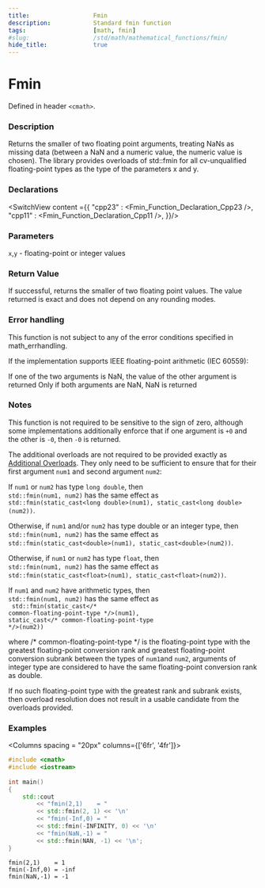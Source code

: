 ```yaml
---
title:                  Fmin
description:            Standard fmin function
tags:                   [math, fmin]
#slug:                  /std/math/mathematical_functions/fmin/
hide_title:             true
---
```





# Fmin

Defined in header `<cmath>`.

### Description

Returns the smaller of two floating point arguments, treating NaNs as missing data (between a NaN and a numeric value, the numeric value is chosen). 
The library provides overloads of std::fmin for all cv-unqualified floating-point types as the type of the parameters x and y.


### Declarations

<SwitchView content ={{
    "cpp23" : <Fmin_Function_Declaration_Cpp23 />,
    "cpp11" : <Fmin_Function_Declaration_Cpp11 />,
}}/>


### Parameters
    
`x`,`y` - floating-point or integer values

### Return Value

If successful, returns the smaller of two floating point values. The value returned is exact and does not depend on any rounding modes.

### Error handling
This function is not subject to any of the error conditions specified in math_errhandling.

If the implementation supports IEEE floating-point arithmetic (IEC 60559):

If one of the two arguments is NaN, the value of the other argument is returned
Only if both arguments are NaN, NaN is returned


### Notes
This function is not required to be sensitive to the sign of zero, 
although some implementations additionally enforce that if one argument is `+0` and the other is `-0`, then `-0` is returned.

The additional overloads are not required to be provided exactly as <a href='#declarations'>Additional Overloads</a>. 
They only need to be sufficient to ensure that for their first argument `num1` and second argument `num2`:

If `num1` or `num2` has type `long double`, then  <br/>
`std::fmin(num1, num2)` has the same effect as  <br/>
`std::fmin(static_cast<long double>(num1), static_cast<long double>(num2))`.

Otherwise, if `num1` and/or `num2` has type <span class='col-lb'>double</span> or an integer type, then  <br/>
`std::fmin(num1, num2)` has the same effect as  <br/>
`std::fmin(static_cast<double>(num1), static_cast<double>(num2))`.

Otherwise, if `num1` or `num2` has type `float`, then  <br/>
`std::fmin(num1, num2)` has the same effect as  <br/>
`std::fmin(static_cast<float>(num1), static_cast<float>(num2))`. <Until v='cpp23'></Until>

If `num1` and `num2` have arithmetic types, then  <br/>
`std::fmin(num1, num2)` has the same effect as  <br/> <code> std::fmin(static_cast&lt;<span class='col-d'>/\* common-floating-point-type \*/</span>&gt;(num1), static_cast&lt;<span class='col-d'>/\* common-floating-point-type \*/</span>&gt;(num2)) </code>

where <span class='col-d'>/\* common-floating-point-type \*/</span> is the floating-point type with the greatest floating-point conversion rank and greatest 
floating-point conversion subrank between the types of `num1`and `num2`, arguments of integer type are considered to have the same floating-point conversion rank as <span class='col-lb'>double</span>.

If no such floating-point type with the greatest rank and subrank exists, then overload resolution does not result in a usable candidate from the overloads provided.


### Examples



<Columns spacing = "20px" columns={['6fr', '4fr']}>
<div>

```cpp
#include <cmath>
#include <iostream>
 
int main()
{
    std::cout 
        << "fmin(2,1)    = " 
        << std::fmin(2, 1) << '\n'
        << "fmin(-Inf,0) = " 
        << std::fmin(-INFINITY, 0) << '\n'
        << "fmin(NaN,-1) = " 
        << std::fmin(NAN, -1) << '\n';
}
```

</div>

<div>

```plaintext title="Result"
fmin(2,1)    = 1
fmin(-Inf,0) = -inf
fmin(NaN,-1) = -1
```

</div>
</Columns>